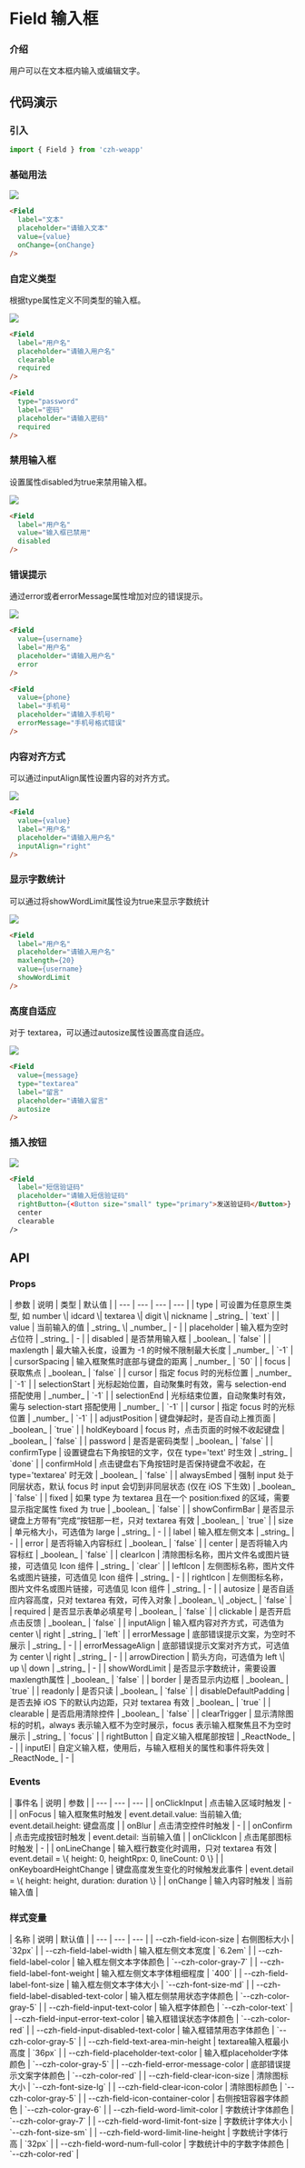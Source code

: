 
# Field 输入框

### 介绍

用户可以在文本框内输入或编辑文字。

## 代码演示

### 引入

```jsx
import { Field } from 'czh-weapp'
```

### 基础用法

<Image src="/imgs/form/basic.jpg" />

```html
<Field 
  label="文本"
  placeholder="请输入文本"
  value={value}
  onChange={onChange}	
/>	
```

### 自定义类型

根据type属性定义不同类型的输入框。

<Image src="/imgs/form/type.jpg" />

```html
<Field 
  label="用户名"
  placeholder="请输入用户名"
  clearable
  required
/>

<Field 
  type="password"
  label="密码"
  placeholder="请输入密码"
  required
/>
```

### 禁用输入框

设置属性disabled为true来禁用输入框。

<Image src="/imgs/form/type.jpg" />

```html
<Field 
  label="用户名"
  value="输入框已禁用"
  disabled
/>	
```

### 错误提示

通过error或者errorMessage属性增加对应的错误提示。

<Image src="/imgs/form/error.jpg" />

```html
<Field 
  value={username}
  label="用户名"
  placeholder="请输入用户名"
  error
/>		

<Field 
  value={phone}
  label="手机号"
  placeholder="请输入手机号"
  errorMessage="手机号格式错误"
/>	
```

### 内容对齐方式

可以通过inputAlign属性设置内容的对齐方式。

<Image src="/imgs/form/align.jpg" />

```html
<Field 
  value={value}
  label="用户名"
  placeholder="请输入用户名"
  inputAlign="right"
/>		
```

### 显示字数统计

可以通过将showWordLimit属性设为true来显示字数统计

<Image src="/imgs/form/limit.jpg" />

```html
<Field 
  label="用户名"
  placeholder="请输入用户名"
  maxlength={20}
  value={username}
  showWordLimit
/>		
```

### 高度自适应

对于 textarea，可以通过autosize属性设置高度自适应。

<Image src="/imgs/form/height.jpg" />

```html
<Field 
  value={message}
  type="textarea"
  label="留言"
  placeholder="请输入留言"
  autosize
/>		
```

### 插入按钮

<Image src="/imgs/form/button.jpg" />

```html
<Field 
  label="短信验证码"
  placeholder="请输入短信验证码"
  rightButton={<Button size="small" type="primary">发送验证码</Button>}
  center
  clearable
/>		
```

## API

### Props

<div class="table-container">
| 参数 | 说明 | 类型 | 默认值 |
| --- | --- | --- | --- |
| type | 可设置为任意原生类型, 如 number \| idcard \| textarea \| digit \| nickname | _string_ | `text` |
| value | 当前输入的值 | _string_ \| _number_ | - |
| placeholder | 输入框为空时占位符 | _string_  | - |
| disabled | 是否禁用输入框	 | _boolean_ | `false` |
| maxlength | 最大输入长度，设置为 -1 的时候不限制最大长度	 | _number_ | `-1` |
| cursorSpacing | 输入框聚焦时底部与键盘的距离	 | _number_ | `50` |
| focus | 获取焦点	 | _boolean_ | `false` |
| cursor | 指定 focus 时的光标位置	 | _number_ | `-1` |
| selectionStart | 光标起始位置，自动聚集时有效，需与 selection-end 搭配使用	 | _number_ | `-1` |
| selectionEnd | 光标结束位置，自动聚集时有效，需与 selection-start 搭配使用 | _number_ | `-1` |
| cursor | 指定 focus 时的光标位置	 | _number_ | `-1` |
| adjustPosition | 键盘弹起时，是否自动上推页面	 | _boolean_ | `true` |
| holdKeyboard | focus 时，点击页面的时候不收起键盘	 | _boolean_ | `false` |
| password | 是否是密码类型	 | _boolean_ | `false` |
| confirmType | 设置键盘右下角按钮的文字，仅在 type='text' 时生效	 | _string_ | `done` |
| confirmHold | 点击键盘右下角按钮时是否保持键盘不收起，在 type='textarea' 时无效	 | _boolean_ | `false` |
| alwaysEmbed | 强制 input 处于同层状态，默认 focus 时 input 会切到非同层状态 (仅在 iOS 下生效)	 | _boolean_ | `false` |
| fixed | 如果 type 为 textarea 且在一个 position:fixed 的区域，需要显示指定属性 fixed 为 true	 | _boolean_ | `false` |
| showConfirmBar | 是否显示键盘上方带有”完成“按钮那一栏，只对 textarea 有效	 | _boolean_ | `true` |
| size | 单元格大小，可选值为 large	 | _string_ | - |
| label | 输入框左侧文本 | _string_ | - |
| error | 是否将输入内容标红	 | _boolean_ | `false` |
| center | 是否将输入内容标红	 | _boolean_ | `false` |
| clearIcon | 清除图标名称，图片文件名或图片链接，可选值见 Icon 组件	 | _string_ | `clear` |
| leftIcon | 左侧图标名称，图片文件名或图片链接，可选值见 Icon 组件	 | _string_ | - |
| rightIcon | 左侧图标名称，图片文件名或图片链接，可选值见 Icon 组件	 | _string_ | - |
| autosize | 是否自适应内容高度，只对 textarea 有效，可传入对象 | _boolean_ \| _object_ | `false` |
| required | 是否显示表单必填星号	 | _boolean_ | `false` |
| clickable | 是否开启点击反馈 | _boolean_ | `false` |
| inputAlign | 输入框内容对齐方式，可选值为 center \| right | _string_ | `left` |
| errorMessage | 底部错误提示文案，为空时不展示 | _string_ | - |
| errorMessageAlign | 底部错误提示文案对齐方式，可选值为 center \| right | _string_ | - |
| arrowDirection | 箭头方向，可选值为 left \| up \| down | _string_ | - |
| showWordLimit | 是否显示字数统计，需要设置maxlength属性 | _boolean_ | `false` |
| border | 是否显示内边框	 | _boolean_ | `true` |
| readonly | 是否只读		 | _boolean_ | `false` |
| disableDefaultPadding | 是否去掉 iOS 下的默认内边距，只对 textarea 有效	| _boolean_ | `true` |
| clearable | 是否启用清除控件 | _boolean_ | `false` |
| clearTrigger | 显示清除图标的时机，always 表示输入框不为空时展示，focus 表示输入框聚焦且不为空时展示 | _string_ | `focus` |
| rightButton | 自定义输入框尾部按钮 | _ReactNode_ | - |
| inputEl | 自定义输入框，使用后，与输入框相关的属性和事件将失效 | _ReactNode_ | - |
</div>

### Events

<div class="table-container">
| 事件名 | 说明 | 参数  |
| --- | --- | --- |
| onClickInput | 点击输入区域时触发 | - |
| onFocus | 输入框聚焦时触发 | event.detail.value: 当前输入值; event.detail.height: 键盘高度 |
| onBlur | 点击清空控件时触发 | -  |
| onConfirm | 点击完成按钮时触发 | event.detail: 当前输入值 |
| onClickIcon | 点击尾部图标时触发 | - |
| onLineChange | 输入框行数变化时调用，只对 textarea 有效 | event.detail = \{ height: 0, heightRpx: 0, lineCount: 0 \} |
| onKeyboardHeightChange | 键盘高度发生变化的时候触发此事件	 | event.detail = \{ height: height, duration: duration \} |
| onChange | 输入内容时触发 | 当前输入值 |
</div>

### 样式变量

<div class="table-container">
| 名称 | 说明 | 默认值 | 
| --- | --- | --- |
| --czh-field-icon-size | 右侧图标大小 | `32px` |
| --czh-field-label-width | 输入框左侧文本宽度 | `6.2em` |
| --czh-field-label-color | 输入框左侧文本字体颜色 | `--czh-color-gray-7` |
| --czh-field-label-font-weight | 输入框左侧文本字体粗细程度 | `400` |
| --czh-field-label-font-size | 输入框左侧文本字体大小 | `--czh-font-size-md` |
| --czh-field-label-disabled-text-color | 输入框左侧禁用状态字体颜色 | `--czh-color-gray-5` |
| --czh-field-input-text-color | 输入框字体颜色 | `--czh-color-text` |
| --czh-field-input-error-text-color | 输入框错误状态字体颜色 | `--czh-color-red` |
| --czh-field-input-disabled-text-color | 输入框错禁用态字体颜色 | `--czh-color-gray-5` |
| --czh-field-text-area-min-height | textarea输入框最小高度 | `36px` |
| --czh-field-placeholder-text-color | 输入框placeholder字体颜色 | `--czh-color-gray-5` |
| --czh-field-error-message-color | 底部错误提示文案字体颜色 | `--czh-color-red` |
| --czh-field-clear-icon-size | 清除图标大小 | `--czh-font-size-lg` |
| --czh-field-clear-icon-color | 清除图标颜色 | `--czh-color-gray-5` |
| --czh-field-icon-container-color | 右侧按钮容器字体颜色 | `--czh-color-gray-6` |
| --czh-field-word-limit-color | 字数统计字体颜色 | `--czh-color-gray-7` |
| --czh-field-word-limit-font-size | 字数统计字体大小 | `--czh-font-size-sm` |
| --czh-field-word-limit-line-height | 字数统计字体行高 | `32px` |
| --czh-field-word-num-full-color | 字数统计中的字数字体颜色 | `--czh-color-red` |
</div>